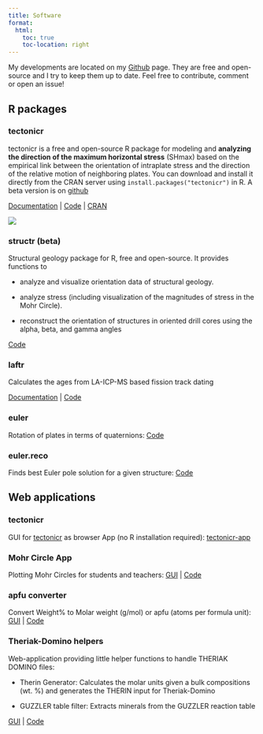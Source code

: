 ```yaml
---
title: Software
format:
  html:
    toc: true
    toc-location: right
---
```


My developments are located on my [Github](https://github.com/tobiste/) page. They are free and open-source and I try to keep them up to date. Feel free to contribute, comment or open an issue!

## R packages

### tectonicr {#sec-tectonicr}

::: {.grid}

::: {.g-col-9}
tectonicr is a free and open-source R package for modeling and **analyzing the direction of the maximum horizontal stress** (SHmax) based on the empirical link between the orientation of intraplate stress and the direction of the relative motion of neighboring plates. You can download and install it directly from the CRAN server using `install.packages("tectonicr")` in R. A beta version is on [github](https://github.com/tobiste/tectonicr/)

[Documentation](https://tobiste.github.io/tectonicr/index.html) \| [Code](https://github.com/tobiste/tectonicr/) \| [CRAN](https://cloud.r-project.org/web/packages/tectonicr/index.html)
:::

::: {.g-col-3}
![](pictures/logo_hi.png)
:::

:::

### structr (beta)

Structural geology package for R, free and open-source. It provides functions to

-   analyze and visualize orientation data of structural geology.

-   analyze stress (including visualization of the magnitudes of stress in the Mohr Circle).

-   reconstruct the orientation of structures in oriented drill cores using the alpha, beta, and gamma angles

[Code](https://github.com/tobiste/structr)

### laftr

Calculates the ages from LA-ICP-MS based fission track dating

[Documentation](https://tobiste.github.io/laftr/) \| [Code](https://github.com/tobiste/laftr)

### euler

Rotation of plates in terms of quaternions: [Code](https://github.com/tobiste/euler)

### euler.reco

Finds best Euler pole solution for a given structure: [Code](https://github.com/tobiste/euler.reco)

## Web applications

### tectonicr

GUI for [tectonicr](#sec-tectonicr) as browser App (no R installation required): [tectonicr-app](https://tobiste.shinyapps.io/tectonicr-app/)

### Mohr Circle App

Plotting Mohr Circles for students and teachers: [GUI](https://tobiste.shinyapps.io/Mohr_Circle_App/) \| [Code](https://github.com/tobiste/Mohr_Circle_App)

### apfu converter

Convert Weight% to Molar weight (g/mol) or apfu (atoms per formula unit): [GUI](https://tobiste.shinyapps.io/apfu_converter/%22) \| [Code](https://github.com/tobiste/apfu_converter)

### Theriak-Domino helpers

Web-application providing little helper functions to handle THERIAK DOMINO files:

-   Therin Generator: Calculates the molar units given a bulk compositions (wt. %) and generates the THERIN input for Theriak-Domino

-   GUZZLER table filter: Extracts minerals from the GUZZLER reaction table

[GUI](https://tobiste.shinyapps.io/Bulk_to_therin/) \| [Code](https://github.com/tobiste/Bulk_to_therin)
